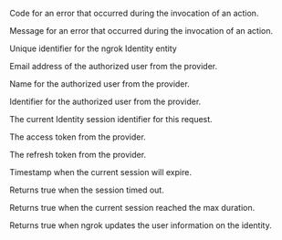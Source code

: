 <Config>
	<ConfigField title="actions.ngrok.oauth.error.code" type="string">
		<p>Code for an error that occurred during the invocation of an action.</p>
	</ConfigField>
	<ConfigField title="actions.ngrok.oauth.error.message" type="string">
		<p>
			Message for an error that occurred during the invocation of an action.
		</p>
	</ConfigField>
	<ConfigField title="actions.ngrok.oauth.identity.id" type="string">
		<p>Unique identifier for the ngrok Identity entity</p>
	</ConfigField>
	<ConfigField title="actions.ngrok.oauth.identity.email" type="string">
		<p>Email address of the authorized user from the provider.</p>
	</ConfigField>
	<ConfigField title="actions.ngrok.oauth.identity.name" type="string">
		<p>Name for the authorized user from the provider.</p>
	</ConfigField>
	<ConfigField
		title="actions.ngrok.oauth.identity.provider_user_id"
		type="string"
	>
		<p>Identifier for the authorized user from the provider.</p>
	</ConfigField>
	<ConfigField
		title="actions.ngrok.oauth.identity.current_provider_session_id"
		type="string"
	>
		<p>The current Identity session identifier for this request.</p>
	</ConfigField>
	<ConfigField title="actions.ngrok.oauth.access_token" type="string">
		<p>The access token from the provider.</p>
	</ConfigField>
	<ConfigField title="actions.ngrok.oauth.refresh_token" type="string">
		<p>The refresh token from the provider.</p>
	</ConfigField>
	<ConfigField title="actions.ngrok.oauth.expires_at" type="string">
		<p>Timestamp when the current session will expire.</p>
	</ConfigField>
	<ConfigField title="actions.ngrok.oauth.session_timed_out" type="boolean">
		<p>Returns true when the session timed out.</p>
	</ConfigField>
	<ConfigField
		title="actions.ngrok.oauth.session_max_duration_reached"
		type="boolean"
	>
		<p>Returns true when the current session reached the max duration.</p>
	</ConfigField>
	<ConfigField title="actions.ngrok.oauth.userinfo_refreshed" type="boolean">
		<p>Returns true when ngrok updates the user information on the identity.</p>
	</ConfigField>
</Config>
